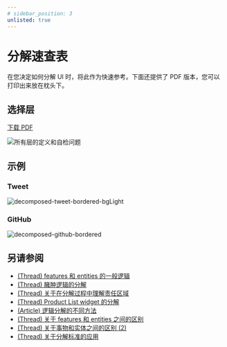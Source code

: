 ```yaml
---
# sidebar_position: 3
unlisted: true
---
```


# 分解速查表

在您决定如何分解 UI 时，将此作为快速参考。下面还提供了 PDF 版本，您可以打印出来放在枕头下。

## 选择层

[下载 PDF](/files/choosing-a-layer-en.pdf)

![所有层的定义和自检问题](/img/choosing-a-layer-en.jpg)

## 示例

### Tweet

![decomposed-tweet-bordered-bgLight](/img/decompose-twitter.png)

### GitHub

![decomposed-github-bordered](/img/decompose-github.jpg)

## 另请参阅
- [(Thread) features 和 entities 的一般逻辑](https://t.me/feature_sliced/4262)
- [(Thread) 臃肿逻辑的分解](https://t.me/feature_sliced/4210)
- [(Thread) 关于在分解过程中理解责任区域](https://t.me/feature_sliced/4088)
- [(Thread) Product List widget 的分解](https://t.me/feature_sliced/3828)
- [(Article) 逻辑分解的不同方法](https://www.pluralsight.com/guides/how-to-organize-your-react-+-redux-codebase)
- [(Thread) 关于 features 和 entities 之间的区别](https://t.me/feature_sliced/3776)
- [(Thread) 关于事物和实体之间的区别 (2)](https://t.me/feature_sliced/3248)
- [(Thread) 关于分解标准的应用](https://t.me/feature_sliced/3833)
